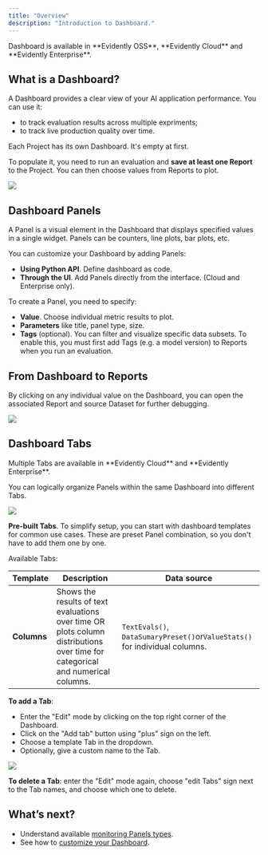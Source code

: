 ```yaml
---
title: "Overview"
description: "Introduction to Dashboard."
---
```


<Check>
  Dashboard is available in **Evidently OSS**, **Evidently Cloud** and **Evidently Enterprise**.
</Check>

## What is a Dashboard?

A Dashboard provides a clear view of your AI application performance. You can use it:

- to track evaluation results across multiple expriments;
- to track live production quality over time.

Each Project has its own Dashboard. It's empty at first.

To populate it, you need to run an evaluation and **save at least one Report** to the Project. You can then choose values from Reports to plot.

![](/images/dashboard_llm_light.png)

## **Dashboard Panels**

A Panel is a visual element in the Dashboard that displays specified values in a single widget. Panels can be counters, line plots, bar plots, etc.

You can customize your Dashboard by adding Panels:

- **Using Python API**. Define dashboard as code.
- **Through the UI**. Add Panels directly from the interface. (Cloud and Enterprise only).

To create a Panel, you need to specify:

- **Value**. Choose individual metric results to plot.
- **Parameters** like title, panel type, size.
- **Tags** (optional). You can filter and visualize specific data subsets. To enable this, you must first add Tags (e.g. a model version) to Reports when you run an evaluation.

## From Dashboard to Reports

By clicking on any individual value on the Dashboard, you can open the associated Report and source Dataset for further debugging.

![](/images/dashboard/dashboard_to_report.gif)

## Dashboard Tabs

<Check>
  Multiple Tabs are available in **Evidently Cloud** and **Evidently Enterprise**.
</Check>

You can logically organize Panels within the same Dashboard into different Tabs.

![](/images/dashboard_llm_tabs.gif)

**Pre-built Tabs**. To simplify setup, you can start with dashboard templates for common use cases. These are preset Panel combination, so you don't have to add them one by one.

Available Tabs:

| Template    | Description                                                                                                                    | Data source                                                                 |
| ----------- | ------------------------------------------------------------------------------------------------------------------------------ | --------------------------------------------------------------------------- |
| **Columns** | Shows the results of text evaluations over time OR plots column distributions over time for categorical and numerical columns. | `TextEvals()`, `DataSumaryPreset()`or`ValueStats()` for individual columns. |

**To add a Tab**:

- Enter the "Edit" mode by clicking on the top right corner of the Dashboard.
- Click on the "Add tab" button using "plus" sign on the left.
- Choose a template Tab in the dropdown.
- Optionally, give a custom name to the Tab.

![](/images/dashboard/add_dashboard_tab.gif)

**To delete a Tab**: enter the "Edit" mode again, choose "edit Tabs" sign next to the Tab names, and choose which one to delete.

## What’s next?

- Understand available [monitoring Panels types](/docs/platform/dashboard_panel_types.md).
- See how to [customize your Dashboard](/docs/platform/dashboard_add_panels.md).